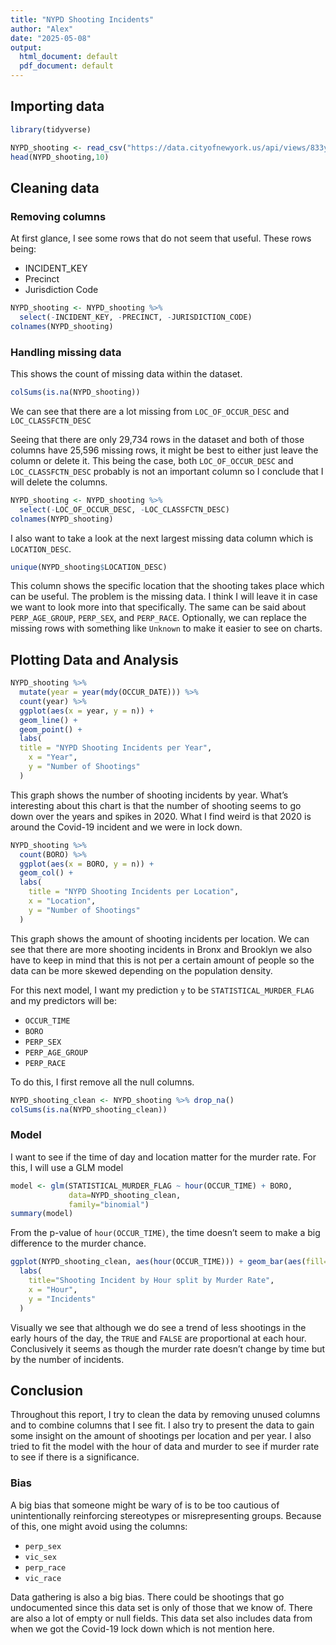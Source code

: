 ```yaml
---
title: "NYPD Shooting Incidents"
author: "Alex"
date: "2025-05-08"
output:
  html_document: default
  pdf_document: default
---
```


## Importing data

```r
library(tidyverse)
```

```r
NYPD_shooting <- read_csv("https://data.cityofnewyork.us/api/views/833y-fsy8/rows.csv?accessType=DOWNLOAD")
head(NYPD_shooting,10)
```

## Cleaning data

### Removing columns

At first glance, I see some rows that do not seem that useful. These rows being:

-   INCIDENT_KEY
-   Precinct
-   Jurisdiction Code

```r
NYPD_shooting <- NYPD_shooting %>%
  select(-INCIDENT_KEY, -PRECINCT, -JURISDICTION_CODE)
colnames(NYPD_shooting)
```

### Handling missing data

This shows the count of missing data within the dataset.

```r
colSums(is.na(NYPD_shooting))
```

We can see that there are a lot missing from `LOC_OF_OCCUR_DESC` and `LOC_CLASSFCTN_DESC`

Seeing that there are only 29,734 rows in the dataset and both of those columns have 25,596 missing rows, it might be best to either just leave the column or delete it. This being the case, both `LOC_OF_OCCUR_DESC` and `LOC_CLASSFCTN_DESC` probably is not an important column so I conclude that I will delete the columns.

```r
NYPD_shooting <- NYPD_shooting %>%
  select(-LOC_OF_OCCUR_DESC, -LOC_CLASSFCTN_DESC)
colnames(NYPD_shooting)
```

I also want to take a look at the next largest missing data column which is `LOCATION_DESC`.

```r
unique(NYPD_shooting$LOCATION_DESC)
```

This column shows the specific location that the shooting takes place which can be useful. The problem is the missing data. I think I will leave it in case we want to look more into that specifically. The same can be said about `PERP_AGE_GROUP`, `PERP_SEX`, and `PERP_RACE`. Optionally, we can replace the missing rows with something like `Unknown` to make it easier to see on charts.

## Plotting Data and Analysis

```r
NYPD_shooting %>%
  mutate(year = year(mdy(OCCUR_DATE))) %>%
  count(year) %>%
  ggplot(aes(x = year, y = n)) +
  geom_line() +
  geom_point() +
  labs(
  title = "NYPD Shooting Incidents per Year",
    x = "Year",
    y = "Number of Shootings"
  )
```

This graph shows the number of shooting incidents by year. What's interesting about this chart is that the number of shooting seems to go down over the years and spikes in 2020. What I find weird is that 2020 is around the Covid-19 incident and we were in lock down.

```r
NYPD_shooting %>%
  count(BORO) %>%
  ggplot(aes(x = BORO, y = n)) +
  geom_col() +
  labs(
    title = "NYPD Shooting Incidents per Location",
    x = "Location",
    y = "Number of Shootings"
  )
```

This graph shows the amount of shooting incidents per location. We can see that there are more shooting incidents in Bronx and Brooklyn we also have to keep in mind that this is not per a certain amount of people so the data can be more skewed depending on the population density.

For this next model, I want my prediction `y` to be `STATISTICAL_MURDER_FLAG` and my predictors will be:

-   `OCCUR_TIME`
-   `BORO`
-   `PERP_SEX`
-   `PERP_AGE_GROUP`
-   `PERP_RACE`

To do this, I first remove all the null columns.

```r
NYPD_shooting_clean <- NYPD_shooting %>% drop_na()
colSums(is.na(NYPD_shooting_clean))
```

### Model

I want to see if the time of day and location matter for the murder rate. For this, I will use a GLM model

```r
model <- glm(STATISTICAL_MURDER_FLAG ~ hour(OCCUR_TIME) + BORO, 
             data=NYPD_shooting_clean,
             family="binomial")
summary(model)
```

From the p-value of `hour(OCCUR_TIME)`, the time doesn't seem to make a big difference to the murder chance.

```r
ggplot(NYPD_shooting_clean, aes(hour(OCCUR_TIME))) + geom_bar(aes(fill=STATISTICAL_MURDER_FLAG)) +
  labs(
    title="Shooting Incident by Hour split by Murder Rate",
    x = "Hour",
    y = "Incidents"
  )
```

Visually we see that although we do see a trend of less shootings in the early hours of the day, the `TRUE` and `FALSE` are proportional at each hour. Conclusively it seems as though the murder rate doesn't change by time but by the number of incidents.

## Conclusion

Throughout this report, I try to clean the data by removing unused columns and to combine columns that I see fit. I also try to present the data to gain some insight on the amount of shootings per location and per year. I also tried to fit the model with the hour of data and murder to see if murder rate to see if there is a significance.

### Bias

A big bias that someone might be wary of is to be too cautious of unintentionally reinforcing stereotypes or misrepresenting groups. Because of this, one might avoid using the columns:

-   `perp_sex`
-   `vic_sex`
-   `perp_race`
-   `vic_race`

Data gathering is also a big bias. There could be shootings that go undocumented since this data set is only of those that we know of. There are also a lot of empty or null fields. This data set also includes data from when we got the Covid-19 lock down which is not mention here.
